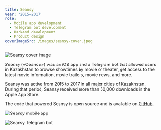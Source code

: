 ```yaml
---
title: Seansy
year: '2015–2017'
role:
  - Mobile app development
  - Telegram bot development
  - Backend development
  - Product design
coverImageSrc: /images/seansy-cover.jpeg
---
```


![Seansy cover image](/images/seansy-cover.jpeg 'title=')

_Seansy_ («Сеансы») was an iOS app and a Telegram bot that allowed users in Kazakhstan to browse showtimes by movie or theater, get access to the latest movie information, movie trailers, movie news, and more.

Seansy was active from 2015 to 2017 in all major cities of Kazakhstan. During that period, Seansy received more than 50,000 downloads in the Apple App Store.

The code that powered Seansy is open source and is available on [GitHub](https://github.com/yenbekbay/seansy).

![Seansy mobile app](/images/seansy-flow.jpeg)

![Seansy Telegram bot](/images/seansy-telegram-bot.jpeg)
